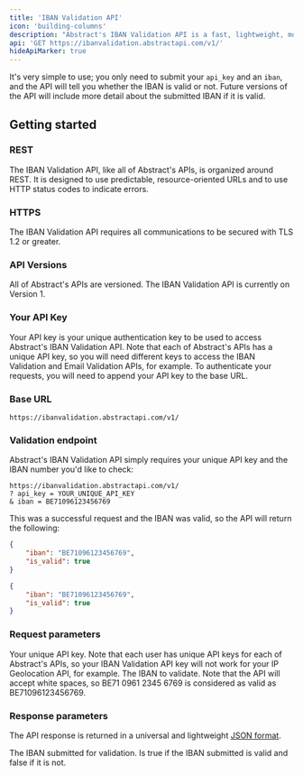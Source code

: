 ```yaml
---
title: 'IBAN Validation API'
icon: 'building-columns'
description: "Abstract's IBAN Validation API is a fast, lightweight, modern, and RESTful JSON API for determining the validity and other details of the International Bank Account Number (IBAN)."
api: 'GET https://ibanvalidation.abstractapi.com/v1/'
hideApiMarker: true
---
```


It's very simple to use; you only need to submit your `api_key` and an `iban`, and the API will tell you whether the IBAN is valid or not. Future versions of the API will include more detail about the submitted IBAN if it is valid.

## Getting started

### REST

The IBAN Validation API, like all of Abstract's APIs, is organized around REST. It is designed to use predictable, resource-oriented URLs and to use HTTP status codes to indicate errors.

### HTTPS

The IBAN Validation API requires all communications to be secured with TLS 1.2 or greater.

### API Versions

All of Abstract's APIs are versioned. The IBAN Validation API is currently on Version 1.

### Your API Key

Your API key is your unique authentication key to be used to access Abstract's IBAN Validation API. Note that each of Abstract's APIs has a unique API key, so you will need different keys to access the IBAN Validation and Email Validation APIs, for example. To authenticate your requests, you will need to append your API key to the base URL.

### Base URL

```
https://ibanvalidation.abstractapi.com/v1/
```

### Validation endpoint

Abstract's IBAN Validation API simply requires your unique API key and the IBAN number you'd like to check:

```
https://ibanvalidation.abstractapi.com/v1/
? api_key = YOUR_UNIQUE_API_KEY
& iban = BE71096123456769
```

This was a successful request and the IBAN was valid, so the API will return the following:

```json
{
    "iban": "BE71096123456769",
    "is_valid": true
}
```

<ResponseExample>

```json
{
    "iban": "BE71096123456769",
    "is_valid": true
}
```

</ResponseExample>

### Request parameters

<ParamField query="api_key" type="String" required>
  Your unique API key. Note that each user has unique API keys for each of Abstract's APIs, so your IBAN Validation API key will not work for your IP Geolocation API, for example.
</ParamField>

<ParamField query="iban" type="String" required>
  The IBAN to validate. Note that the API will accept white spaces, so BE71 0961 2345 6769 is considered as valid as BE71096123456769.
</ParamField>

### Response parameters

The API response is returned in a universal and lightweight [JSON format](https://www.json.org/json-en.html).

<ResponseField name="iban" type="String">
  The IBAN submitted for validation.
</ResponseField>

<ResponseField name="is_valid" type="Boolean">
  Is true if the IBAN submitted is valid and false if it is not.
</ResponseField>